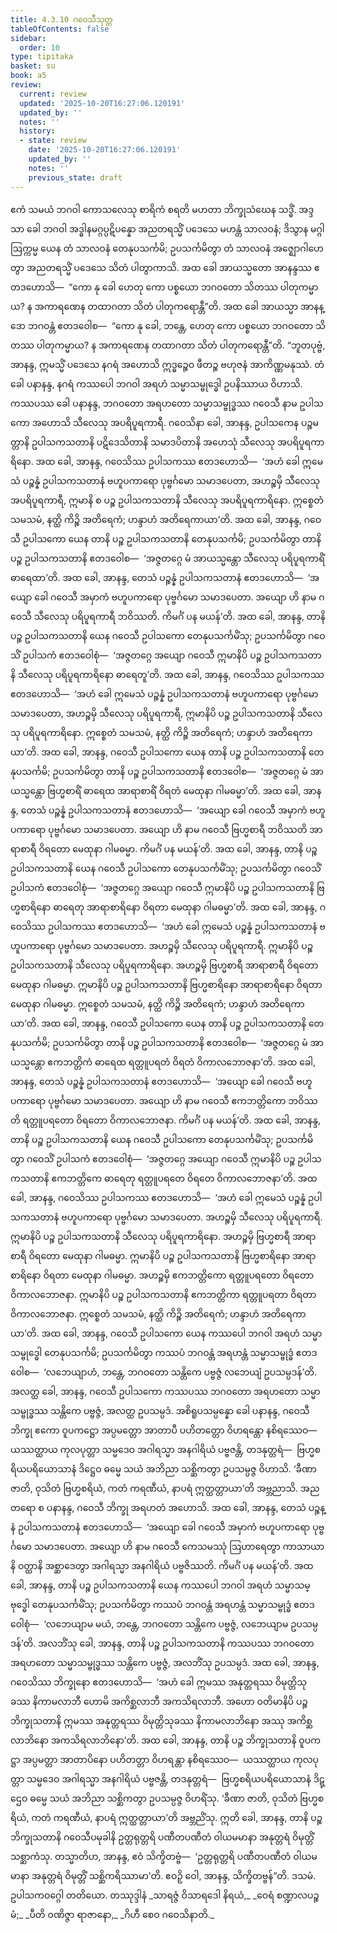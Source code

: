 ```yaml
---
title: 4.3.10 ဂဝေသီသုတ္တ
tableOfContents: false
sidebar:
  order: 10
type: tipitaka
basket: su
book: a5
review:
  current: review
  updated: '2025-10-20T16:27:06.120191'
  updated_by: ''
  notes: ''
  history:
  - state: review
    date: '2025-10-20T16:27:06.120191'
    updated_by: ''
    notes: ''
    previous_state: draft
---
```



<DynamicBreadcrumb />


<ReviewStatus review={frontmatter.review} showDetails={true} />

<HypothesisAnnotation frontmatter={frontmatter} />

<Division number="180" book="a5" e="ch" v="16" p="189">

<Paragraph number="1059" book="a5">
ဧကံ သမယံ ဘဂဝါ ကောသလေသု စာရိကံ စရတိ မဟတာ ဘိက္ခုသံဃေန သဒ္ဓိံ. အဒ္ဒသာ ခေါ ဘဂဝါ အဒ္ဓါနမဂ္ဂပ္ပဋိပန္နော အညတရသ္မိံ ပဒေသေ မဟန္တံ သာလဝနံ; ဒိသွာန မဂ္ဂါ ဩက္ကမ္မ ယေန တံ သာလဝနံ တေနုပသင်္ကမိ; ဥပသင်္ကမိတွာ တံ သာလဝနံ အဇ္ဈောဂါဟေတွာ အညတရသ္မိံ ပဒေသေ သိတံ ပါတွာကာသိ.
</Paragraph>

<Paragraph number="1060" book="a5">
အထ ခေါ အာယသ္မတော အာနန္ဒဿ ဧတဒဟောသိ—  “ကော နု ခေါ ဟေတု ကော ပစ္စယော ဘဂဝတော သိတဿ ပါတုကမ္မာယ? န အကာရဏေန တထာဂတာ သိတံ ပါတုကရောန္တီ”တိ. အထ ခေါ အာယသ္မာ အာနန္ဒော ဘဂဝန္တံ ဧတဒဝေါစ—  “ကော နု ခေါ, ဘန္တေ, ဟေတု ကော ပစ္စယော ဘဂဝတော သိတဿ ပါတုကမ္မာယ? န အကာရဏေန တထာဂတာ သိတံ ပါတုကရောန္တီ”တိ.
</Paragraph>

<Paragraph number="1061" book="a5">
“ဘူတပုဗ္ဗံ, အာနန္ဒ, ဣမသ္မိံ ပဒေသေ နဂရံ အဟောသိ ဣဒ္ဓဉ္စေဝ ဖီတဉ္စ ဗဟုဇနံ အာကိဏ္ဏမနုဿံ. တံ ခေါ ပနာနန္ဒ, နဂရံ ကဿပေါ ဘဂဝါ အရဟံ သမ္မာသမ္ဗုဒ္ဓေါ ဥပနိဿာယ ဝိဟာသိ. ကဿပဿ ခေါ ပနာနန္ဒ, ဘဂဝတော အရဟတော သမ္မာသမ္ဗုဒ္ဓဿ ဂဝေသီ နာမ ဥပါသကော အဟောသိ သီလေသု အပရိပူရကာရီ. ဂဝေသိနာ ခေါ, အာနန္ဒ, ဥပါသကေန ပဉ္စမတ္တာနိ ဥပါသကသတာနိ ပဋိဒေသိတာနိ သမာဒပိတာနိ အဟေသုံ သီလေသု အပရိပူရကာရိနော. အထ ခေါ, အာနန္ဒ, ဂဝေသိဿ ဥပါသကဿ ဧတဒဟောသိ—  ‘အဟံ ခေါ ဣမေသံ ပဉ္စန္နံ ဥပါသကသတာနံ ဗဟူပကာရော ပုဗ္ဗင်္ဂမော သမာဒပေတာ, အဟဉ္စမှိ သီလေသု အပရိပူရကာရီ, ဣမာနိ စ ပဉ္စ ဥပါသကသတာနိ သီလေသု အပရိပူရကာရိနော. ဣစ္စေတံ သမသမံ, နတ္ထိ ကိဉ္စိ အတိရေကံ; ဟန္ဒာဟံ အတိရေကာယာ’တိ.
</Paragraph>

<Paragraph number="1062" book="a5">
အထ ခေါ, အာနန္ဒ, ဂဝေသီ ဥပါသကော ယေန တာနိ ပဉ္စ ဥပါသကသတာနိ တေနုပသင်္ကမိ; ဥပသင်္ကမိတွာ တာနိ ပဉ္စ ဥပါသကသတာနိ ဧတဒဝေါစ—  ‘အဇ္ဇတဂ္ဂေ မံ အာယသ္မန္တော သီလေသု ပရိပူရကာရိံ ဓာရေထာ’တိ. အထ ခေါ, အာနန္ဒ, တေသံ ပဉ္စန္နံ ဥပါသကသတာနံ ဧတဒဟောသိ—  ‘အယျော ခေါ ဂဝေသီ အမှာကံ ဗဟူပကာရော ပုဗ္ဗင်္ဂမော သမာဒပေတာ. အယျော ဟိ နာမ ဂဝေသီ သီလေသု ပရိပူရကာရီ ဘဝိဿတိ. ကိမင်္ဂံ ပန မယန်’တိ. အထ ခေါ, အာနန္ဒ, တာနိ ပဉ္စ ဥပါသကသတာနိ ယေန ဂဝေသီ ဥပါသကော တေနုပသင်္ကမိံသု; ဥပသင်္ကမိတွာ ဂဝေသိံ ဥပါသကံ ဧတဒဝေါစုံ—  ‘အဇ္ဇတဂ္ဂေ အယျော ဂဝေသီ ဣမာနိပိ ပဉ္စ ဥပါသကသတာနိ သီလေသု ပရိပူရကာရိနော ဓာရေတူ’တိ. အထ ခေါ, အာနန္ဒ, ဂဝေသိဿ ဥပါသကဿ ဧတဒဟောသိ—  ‘အဟံ ခေါ ဣမေသံ ပဉ္စန္နံ ဥပါသကသတာနံ ဗဟူပကာရော ပုဗ္ဗင်္ဂမော သမာဒပေတာ, အဟဉ္စမှိ သီလေသု ပရိပူရကာရီ, ဣမာနိပိ ပဉ္စ ဥပါသကသတာနိ သီလေသု ပရိပူရကာရိနော. ဣစ္စေတံ သမသမံ, နတ္ထိ ကိဉ္စိ အတိရေကံ; ဟန္ဒာဟံ အတိရေကာယာ’တိ.
</Paragraph>

<Paragraph number="1063" book="a5">
အထ ခေါ, အာနန္ဒ, ဂဝေသီ ဥပါသကော ယေန တာနိ ပဉ္စ ဥပါသကသတာနိ တေနုပသင်္ကမိ; ဥပသင်္ကမိတွာ တာနိ ပဉ္စ ဥပါသကသတာနိ ဧတဒဝေါစ—  ‘အဇ္ဇတဂ္ဂေ မံ အာယသ္မန္တော ဗြဟ္မစာရိံ ဓာရေထ အာရာစာရိံ ဝိရတံ မေထုနာ ဂါမဓမ္မာ’တိ. အထ ခေါ, အာနန္ဒ, တေသံ ပဉ္စန္နံ ဥပါသကသတာနံ ဧတဒဟောသိ—  ‘အယျော ခေါ ဂဝေသီ အမှာကံ ဗဟူပကာရော ပုဗ္ဗင်္ဂမော သမာဒပေတာ. အယျော ဟိ နာမ ဂဝေသီ ဗြဟ္မစာရီ ဘဝိဿတိ အာရာစာရီ ဝိရတော မေထုနာ ဂါမဓမ္မာ. ကိမင်္ဂံ ပန မယန်’တိ. အထ ခေါ, အာနန္ဒ, တာနိ ပဉ္စ ဥပါသကသတာနိ ယေန ဂဝေသီ ဥပါသကော တေနုပသင်္ကမိံသု; ဥပသင်္ကမိတွာ ဂဝေသိံ ဥပါသကံ ဧတဒဝေါစုံ—  ‘အဇ္ဇတဂ္ဂေ အယျော ဂဝေသီ ဣမာနိပိ ပဉ္စ ဥပါသကသတာနိ ဗြဟ္မစာရိနော ဓာရေတု အာရာစာရိနော ဝိရတာ မေထုနာ ဂါမဓမ္မာ’တိ. အထ ခေါ, အာနန္ဒ, ဂဝေသိဿ ဥပါသကဿ ဧတဒဟောသိ—  ‘အဟံ ခေါ ဣမေသံ ပဉ္စန္နံ ဥပါသကသတာနံ ဗဟူပကာရော ပုဗ္ဗင်္ဂမော သမာဒပေတာ. အဟဉ္စမှိ သီလေသု ပရိပူရကာရီ. ဣမာနိပိ ပဉ္စ ဥပါသကသတာနိ သီလေသု ပရိပူရကာရိနော. အဟဉ္စမှိ ဗြဟ္မစာရီ အာရာစာရီ ဝိရတော မေထုနာ ဂါမဓမ္မာ. ဣမာနိပိ ပဉ္စ ဥပါသကသတာနိ ဗြဟ္မစာရိနော အာရာစာရိနော ဝိရတာ မေထုနာ ဂါမဓမ္မာ. ဣစ္စေတံ သမသမံ, နတ္ထိ ကိဉ္စိ အတိရေကံ; ဟန္ဒာဟံ အတိရေကာယာ’တိ.
</Paragraph>

<Paragraph number="1064" book="a5">
အထ ခေါ, အာနန္ဒ, ဂဝေသီ ဥပါသကော ယေန တာနိ ပဉ္စ ဥပါသကသတာနိ တေနုပသင်္ကမိ; ဥပသင်္ကမိတွာ တာနိ ပဉ္စ ဥပါသကသတာနိ ဧတဒဝေါစ—  ‘အဇ္ဇတဂ္ဂေ မံ အာယသ္မန္တော ဧကဘတ္တိကံ ဓာရေထ ရတ္တူပရတံ ဝိရတံ ဝိကာလဘောဇနာ’တိ. အထ ခေါ, အာနန္ဒ, တေသံ ပဉ္စန္နံ ဥပါသကသတာနံ ဧတဒဟောသိ—  ‘အယျော ခေါ ဂဝေသီ ဗဟူပကာရော ပုဗ္ဗင်္ဂမော သမာဒပေတာ. အယျော ဟိ နာမ ဂဝေသီ ဧကဘတ္တိကော ဘဝိဿတိ ရတ္တူပရတော ဝိရတော ဝိကာလဘောဇနာ. ကိမင်္ဂံ ပန မယန်’တိ. အထ ခေါ, အာနန္ဒ, တာနိ ပဉ္စ ဥပါသကသတာနိ ယေန ဂဝေသီ ဥပါသကော တေနုပသင်္ကမိံသု; ဥပသင်္ကမိတွာ ဂဝေသိံ ဥပါသကံ ဧတဒဝေါစုံ—  ‘အဇ္ဇတဂ္ဂေ အယျော ဂဝေသီ ဣမာနိပိ ပဉ္စ ဥပါသကသတာနိ ဧကဘတ္တိကေ ဓာရေတု ရတ္တူပရတေ ဝိရတေ ဝိကာလဘောဇနာ’တိ. အထ ခေါ, အာနန္ဒ, ဂဝေသိဿ ဥပါသကဿ ဧတဒဟောသိ—  ‘အဟံ ခေါ ဣမေသံ ပဉ္စန္နံ ဥပါသကသတာနံ ဗဟူပကာရော ပုဗ္ဗင်္ဂမော သမာဒပေတာ. အဟဉ္စမှိ သီလေသု ပရိပူရကာရီ. ဣမာနိပိ ပဉ္စ ဥပါသကသတာနိ သီလေသု ပရိပူရကာရိနော. အဟဉ္စမှိ ဗြဟ္မစာရီ အာရာစာရီ ဝိရတော မေထုနာ ဂါမဓမ္မာ. ဣမာနိပိ ပဉ္စ ဥပါသကသတာနိ ဗြဟ္မစာရိနော အာရာစာရိနော ဝိရတာ မေထုနာ ဂါမဓမ္မာ. အဟဉ္စမှိ ဧကဘတ္တိကော ရတ္တူပရတော ဝိရတော ဝိကာလဘောဇနာ. ဣမာနိပိ ပဉ္စ ဥပါသကသတာနိ ဧကဘတ္တိကာ ရတ္တူပရတာ ဝိရတာ ဝိကာလဘောဇနာ. ဣစ္စေတံ သမသမံ, နတ္ထိ ကိဉ္စိ အတိရေကံ; ဟန္ဒာဟံ အတိရေကာယာ’တိ.
</Paragraph>

<Paragraph number="1065" book="a5">
အထ ခေါ, အာနန္ဒ, ဂဝေသီ ဥပါသကော ယေန ကဿပေါ ဘဂဝါ အရဟံ သမ္မာသမ္ဗုဒ္ဓေါ တေနုပသင်္ကမိ; ဥပသင်္ကမိတွာ ကဿပံ ဘဂဝန္တံ အရဟန္တံ သမ္မာသမ္ဗုဒ္ဓံ ဧတဒဝေါစ—  ‘လဘေယျာဟံ, ဘန္တေ, ဘဂဝတော သန္တိကေ ပဗ္ဗဇ္ဇံ လဘေယျံ ဥပသမ္ပဒန်’တိ. အလတ္ထ ခေါ, အာနန္ဒ, ဂဝေသီ ဥပါသကော ကဿပဿ ဘဂဝတော အရဟတော သမ္မာသမ္ဗုဒ္ဓဿ သန္တိကေ ပဗ္ဗဇ္ဇံ, အလတ္ထ ဥပသမ္ပဒံ. အစိရူပသမ္ပန္နော ခေါ ပနာနန္ဒ, ဂဝေသီ ဘိက္ခု ဧကော ဝူပကဋ္ဌော အပ္ပမတ္တော အာတာပီ ပဟိတတ္တော ဝိဟရန္တော နစိရဿေဝ—  ယဿတ္ထာယ ကုလပုတ္တာ သမ္မဒေဝ အဂါရသ္မာ အနဂါရိယံ ပဗ္ဗဇန္တိ, တဒနုတ္တရံ—  ဗြဟ္မစရိယပရိယောသာနံ ဒိဋ္ဌေဝ ဓမ္မေ သယံ အဘိညာ သစ္ဆိကတွာ ဥပသမ္ပဇ္ဇ ဝိဟာသိ. ‘ခီဏာ ဇာတိ, ဝုသိတံ ဗြဟ္မစရိယံ, ကတံ ကရဏီယံ, နာပရံ ဣတ္ထတ္တာယာ’တိ အဗ္ဘညာသိ. အညတရော စ ပနာနန္ဒ, ဂဝေသီ ဘိက္ခု အရဟတံ အဟောသိ.
</Paragraph>

<Paragraph number="1066" book="a5">
အထ ခေါ, အာနန္ဒ, တေသံ ပဉ္စန္နံ ဥပါသကသတာနံ ဧတဒဟောသိ—  ‘အယျော ခေါ ဂဝေသီ အမှာကံ ဗဟူပကာရော ပုဗ္ဗင်္ဂမော သမာဒပေတာ. အယျော ဟိ နာမ ဂဝေသီ ကေသမဿုံ ဩဟာရေတွာ ကာသာယာနိ ဝတ္ထာနိ အစ္ဆာဒေတွာ အဂါရသ္မာ အနဂါရိယံ ပဗ္ဗဇိဿတိ. ကိမင်္ဂံ ပန မယန်’တိ. အထ ခေါ, အာနန္ဒ, တာနိ ပဉ္စ ဥပါသကသတာနိ ယေန ကဿပေါ ဘဂဝါ အရဟံ သမ္မာသမ္ဗုဒ္ဓေါ တေနုပသင်္ကမိံသု; ဥပသင်္ကမိတွာ ကဿပံ ဘဂဝန္တံ အရဟန္တံ သမ္မာသမ္ဗုဒ္ဓံ ဧတဒဝေါစုံ—  ‘လဘေယျာမ မယံ, ဘန္တေ, ဘဂဝတော သန္တိကေ ပဗ္ဗဇ္ဇံ, လဘေယျာမ ဥပသမ္ပဒန်’တိ. အလဘိံသု ခေါ, အာနန္ဒ, တာနိ ပဉ္စ ဥပါသကသတာနိ ကဿပဿ ဘဂဝတော အရဟတော သမ္မာသမ္ဗုဒ္ဓဿ သန္တိကေ ပဗ္ဗဇ္ဇံ, အလဘိံသု ဥပသမ္ပဒံ.
</Paragraph>

<Paragraph number="1067" book="a5">
အထ ခေါ, အာနန္ဒ, ဂဝေသိဿ ဘိက္ခုနော ဧတဒဟောသိ—  ‘အဟံ ခေါ ဣမဿ အနုတ္တရဿ ဝိမုတ္တိသုခဿ နိကာမလာဘီ ဟောမိ အကိစ္ဆလာဘီ အကသိရလာဘီ. အဟော ဝတိမာနိပိ ပဉ္စ ဘိက္ခုသတာနိ ဣမဿ အနုတ္တရဿ ဝိမုတ္တိသုခဿ နိကာမလာဘိနော အဿု အကိစ္ဆလာဘိနော အကသိရလာဘိနော’တိ. အထ ခေါ, အာနန္ဒ, တာနိ ပဉ္စ ဘိက္ခုသတာနိ ဝူပကဋ္ဌာ အပ္ပမတ္တာ အာတာပိနော ပဟိတတ္တာ ဝိဟရန္တာ နစိရဿေဝ—  ယဿတ္ထာယ ကုလပုတ္တာ သမ္မဒေဝ အဂါရသ္မာ အနဂါရိယံ ပဗ္ဗဇန္တိ, တဒနုတ္တရံ—  ဗြဟ္မစရိယပရိယောသာနံ ဒိဋ္ဌေဝ ဓမ္မေ သယံ အဘိညာ သစ္ဆိကတွာ ဥပသမ္ပဇ္ဇ ဝိဟရိံသု. ‘ခီဏာ ဇာတိ, ဝုသိတံ ဗြဟ္မစရိယံ, ကတံ ကရဏီယံ, နာပရံ ဣတ္ထတ္တာယာ’တိ အဗ္ဘညိံသု.
</Paragraph>

<Paragraph number="1068" book="a5">
ဣတိ ခေါ, အာနန္ဒ, တာနိ ပဉ္စ ဘိက္ခုသတာနိ ဂဝေသီပမုခါနိ ဥတ္တရုတ္တရိ ပဏီတပဏီတံ ဝါယမမာနာ အနုတ္တရံ ဝိမုတ္တိံ သစ္ဆာကံသု. တသ္မာတိဟ, အာနန္ဒ, ဧဝံ သိက္ခိတဗ္ဗံ—  ‘ဥတ္တရုတ္တရိ ပဏီတပဏီတံ ဝါယမမာနာ အနုတ္တရံ ဝိမုတ္တိံ သစ္ဆိကရိဿာမာ’တိ. ဧဝဉှိ ဝေါ, အာနန္ဒ, သိက္ခိတဗ္ဗန်”တိ.

</Paragraph>
</Division>

<Paragraph number="1069" type="center" book="a5">
ဒသမံ.



</Paragraph>

<Paragraph number="1070" type="center" book="a5">
ဥပါသကဝဂ္ဂေါ တတိယော.



</Paragraph>

<Paragraph number="1071" type="center" book="a5">
တဿုဒ္ဒါနံ


</Paragraph>

<Paragraph number="1072" type="verses" book="a5">
_သာရဇ္ဇံ ဝိသာရဒေါ နိရယံ,_  
_ဝေရံ စဏ္ဍာလပဉ္စမံ;_  
_ပီတိ ဝဏိဇ္ဇာ ရာဇာနော,_  
_ဂိဟီ စေဝ ဂဝေသိနာတိ._
</Paragraph>